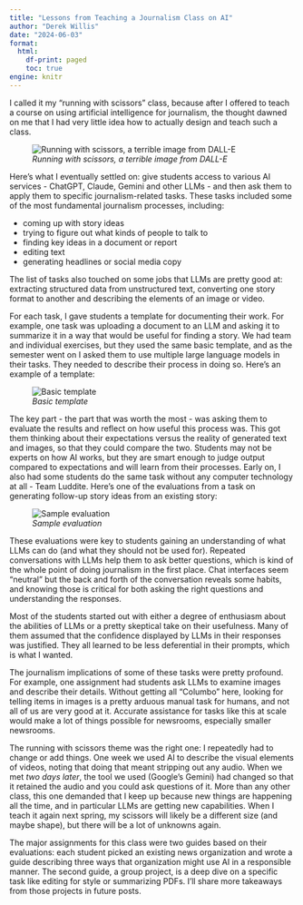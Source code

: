 ```yaml
---
title: "Lessons from Teaching a Journalism Class on AI"
author: "Derek Willis"
date: "2024-06-03"
format:
  html:
    df-print: paged
    toc: true
engine: knitr
---
```


I called it my "running with scissors" class, because after I offered to teach a course on using artificial intelligence for journalism, the thought dawned on me that I had very little idea how to actually design and teach such a class.

![*Running with scissors, a terrible image from DALL-E*](scissors.png)

Here's what I eventually settled on: give students access to various AI services - ChatGPT, Claude, Gemini and other LLMs - and then ask them to apply them to specific journalism-related tasks. These tasks included some of the most fundamental journalism processes, including:

-   coming up with story ideas
-   trying to figure out what kinds of people to talk to
-   finding key ideas in a document or report
-   editing text
-   generating headlines or social media copy

The list of tasks also touched on some jobs that LLMs are pretty good at: extracting structured data from unstructured text, converting one story format to another and describing the elements of an image or video.

For each task, I gave students a template for documenting their work. For example, one task was uploading a document to an LLM and asking it to summarize it in a way that would be useful for finding a story. We had team and individual exercises, but they used the same basic template, and as the semester went on I asked them to use multiple large language models in their tasks. They needed to describe their process in doing so. Here's an example of a template:

![*Basic template*](summary_doc.png)

The key part - the part that was worth the most - was asking them to evaluate the results and reflect on how useful this process was. This got them thinking about their expectations versus the reality of generated text and images, so that they could compare the two. Students may not be experts on how AI works, but they are smart enough to judge output compared to expectations and will learn from their processes. Early on, I also had some students do the same task without any computer technology at all - Team Luddite. Here's one of the evaluations from a task on generating follow-up story ideas from an existing story:

![*Sample evaluation*](sample_eval.png)

These evaluations were key to students gaining an understanding of what LLMs can do (and what they should not be used for). Repeated conversations with LLMs help them to ask better questions, which is kind of the whole point of doing journalism in the first place. Chat interfaces seem "neutral" but the back and forth of the conversation reveals some habits, and knowing those is critical for both asking the right questions and understanding the responses.

Most of the students started out with either a degree of enthusiasm about the abilities of LLMs or a pretty skeptical take on their usefulness. Many of them assumed that the confidence displayed by LLMs in their responses was justified. They all learned to be less deferential in their prompts, which is what I wanted.

The journalism implications of some of these tasks were pretty profound. For example, one assignment had students ask LLMs to examine images and describe their details. Without getting all "Columbo" here, looking for telling items in images is a pretty arduous manual task for humans, and not all of us are very good at it. Accurate assistance for tasks like this at scale would make a lot of things possible for newsrooms, especially smaller newsrooms.

The running with scissors theme was the right one: I repeatedly had to change or add things. One week we used AI to describe the visual elements of videos, noting that doing that meant stripping out any audio. When we met *two days later*, the tool we used (Google’s Gemini) had changed so that it retained the audio and you could ask questions of it. More than any other class, this one demanded that I keep up because new things are happening all the time, and in particular LLMs are getting new capabilities. When I teach it again next spring, my scissors will likely be a different size (and maybe shape), but there will be a lot of unknowns again.

The major assignments for this class were two guides based on their evaluations: each student picked an existing news organization and wrote a guide describing three ways that organization might use AI in a responsible manner. The second guide, a group project, is a deep dive on a specific task like editing for style or summarizing PDFs. I'll share more takeaways from those projects in future posts.
